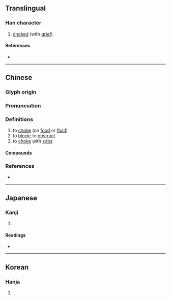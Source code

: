 {{character info}}
==Translingual==

===Han character===
{{Han char|rn=30|rad=口|as=07|sn=10|four=61046|canj=RMLK|ids=⿰口更}}

# [[choke]]d (with [[grief]])

====References====
* {{Han ref|kx=0191.150|dkj=03680|dj=0410.170|hdz=10626.090|uh=54FD|ud=21757|bh=AE43|bd=44611}}

----

==Chinese==
{{zh-forms}}

===Glyph origin===
{{Han etym}}

===Pronunciation===
{{zh-pron
|m=gěng
|c=gang2,ang2,kang2
|c_note=gang2 - literary; ang2, kang2 - vernacular
|md=gāng/gēng
|md_note=gāng - vernacular; gēng - literary
|mc=y
|oc=y
|cat=
}}
{{zh-attn-split}}

===Definitions===
{{zh-hanzi}}

# to [[choke]] (on [[food]] or [[fluid]])
# to [[block]]; to [[obstruct]]
# to [[choke]] with [[sob]]s

====Compounds====
{{zh-der|哽噎難言|哽哽咽咽|哽噎|哽哽|哽咽|哽結}}

===References===
* {{R:yue:mfccd}}

----

==Japanese==

===Kanji===
{{ja-kanji|grade=|rs=口07}}

# {{rfdef|ja|sort=口07}}

====Readings====
* {{ja-readings
|goon=きょう
|kanon=こう
|kun=むせ-ぶ
}}

----

==Korean==

===Hanja===
{{ko-hanja|hangeul=경|rv=gyeong|mr=kyŏng}}

# {{rfdef|ko|sort=口07}}